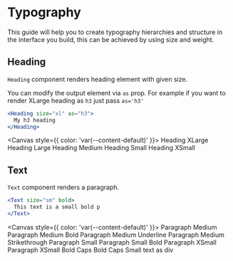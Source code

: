

<Meta title="Foundations/Typography" />

# Typography

This guide will help you to create typography hierarchies and structure in the interface you build, this can be achieved by using size and weight.

## Heading

`Heading` component renders heading element with given size.

You can modify the output element via `as` prop. For example if you want to render XLarge heading as `h3` just pass `as='h3'`

```jsx
<Heading size="xl" as="h3">
  My h3 heading
</Heading>
```

<ArgsTable of={Heading} />

<Canvas style={{ color: 'var(--content-default)' }}>
  <Heading size="xl">Heading XLarge</Heading>
  <Heading size="lg">Heading Large</Heading>
  <Heading size="md">Heading Medium</Heading>
  <Heading size="sm">Heading Small</Heading>
  <Heading size="xs">Heading XSmall</Heading>
</Canvas>

## Text

`Text` component renders a paragraph.

```jsx
<Text size="sm" bold>
  This text is a small bold p
</Text>
```

<ArgsTable of={Text} />

<Canvas style={{ color: 'var(--content-default)' }}>
  <Text>Paragraph Medium</Text>
  <Text bold>Paragraph Medium Bold</Text>
  <Text underline>Paragraph Medium Underline</Text>
  <Text strike>Paragraph Medium Strikethrough</Text>
  <Text size="sm">Paragraph Small</Text>
  <Text size="sm" bold>
    Paragraph Small Bold
  </Text>
  <Text size="xs">Paragraph XSmall</Text>
  <Text size="xs" bold>
    Paragraph XSmall Bold
  </Text>
  <Text caps>Caps</Text>
  <Text caps bold>
    Bold Caps
  </Text>
  <Text as="div" size="sm">
    Small text as div
  </Text>
</Canvas>
